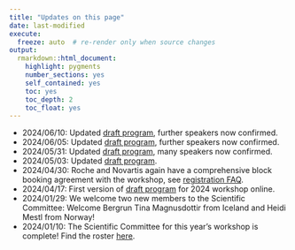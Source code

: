 ```yaml
---
title: "Updates on this page"
date: last-modified
execute:   
  freeze: auto  # re-render only when source changes
output: 
  rmarkdown::html_document:
    highlight: pygments
    number_sections: yes
    self_contained: yes
    toc: yes
    toc_depth: 2
    toc_float: yes
---
```


* 2024/06/10: Updated [draft program](https://efspieurope.github.io/workshop/data/2024/9th%20EFSPI%20RegStat%20Workshop%20program.pdf), further speakers now confirmed.
* 2024/06/05: Updated [draft program](https://efspieurope.github.io/workshop/data/2024/9th%20EFSPI%20RegStat%20Workshop%20program.pdf), further speakers now confirmed.
* 2024/05/31: Updated [draft program](https://efspieurope.github.io/workshop/data/2024/9th%20EFSPI%20RegStat%20Workshop%20program.pdf), many speakers now confirmed.
* 2024/05/03: Updated [draft program](https://efspieurope.github.io/workshop/data/2024/9th%20EFSPI%20RegStat%20Workshop%20program.pdf).
* 2024/04/30: Roche and Novartis again have a comprehensive block booking agreement with the workshop, see [registration FAQ](registration_faq.html#which-companies-have-block-bookings-for-face-to-face-participation).
* 2024/04/17: First version of [draft program](https://efspieurope.github.io/workshop/data/2024/9th%20EFSPI%20RegStat%20Workshop%20program.pdf) for 2024 workshop online.
* 2024/01/29: We welcome two new members to the Scientific Committee: Welcome Bergrun Tina	Magnusdottir from Iceland and Heidi	Mestl from Norway!
* 2024/01/10: The Scientific Committee for this year's workshop is complete! Find the roster [here](scicom.html).





